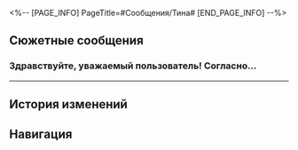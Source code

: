 <%-- [PAGE_INFO]
PageTitle=#Сообщения/Тина#
[END_PAGE_INFO] --%>
{{Сообщение Инфобокс
|id          = 155
|Изображение = НИП Тина Иконка.png
|Тип         = НИП
|Отправитель = Тина
|Описание    = 
|Фракция     = Пенакония
}}

==Сюжетные сообщения==
===Здравствуйте, уважаемый пользователь! Согласно...===
{{Сообщения
|условие_получения = 
|текст =
:'''Тина:''' Здравствуйте, уважаемый пользователь! Согласно текущим данным, вы собрали три игровых автомата. Можете ли вы дать им краткую оценку, основываясь на опыте игры?
:{Выбор} Неплохо.
::'''(Первопроходец):''' Неплохо. Ничего удивительного, но вполне неплохо.
::'''Тина:''' Благодарим за оценку! Мы продолжим дорабатывать и улучшать контент игры, основываясь на ваших отзывах. Следите за обновлениями!
:{Выбор} Вполне интересно.
::'''(Первопроходец):''' Интересно, продолжайте в том же духе.
::'''Тина:''' Благодарим за оценку! Ваша поддержка - наша лучшая мотивация!
:{Выбор} Ничего хорошего.
::'''(Первопроходец):''' Если уж рассуждать об игре, то я бы лучше {{MC|ж=сыграла|м=сыграл}} во что-нибудь другое...
::'''Тина:''' Благодарим за оценку! Мы сожалеем, что игра не смогла оправдать ваши ожидания. Мы продолжим дорабатывать и улучшать все аспекты игры.
:'''Тина:''' Игроки, прошедшие опрос, получат награду. Пожалуйста, пройдите его до конца.
}}
----

==История изменений==
{{История изменений|2.7}}

==Навигация==
{{Сообщения Навбокс}}